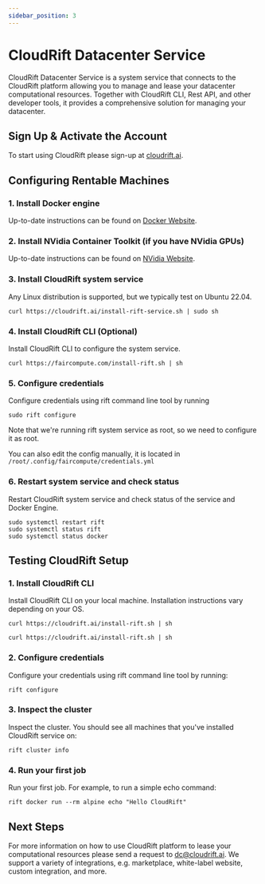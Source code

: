 ```yaml
---
sidebar_position: 3
---
```



# CloudRift Datacenter Service

CloudRift Datacenter Service is a system service that connects to the CloudRift platform allowing
you to manage and lease your datacenter computational resources. Together with CloudRift CLI,
Rest API, and other developer tools, it provides a comprehensive solution for managing your datacenter.

## Sign Up & Activate the Account

To start using CloudRift please sign-up at [cloudrift.ai](https://cloudrift.ai).

## Configuring Rentable Machines

### 1. Install Docker engine

Up-to-date instructions can be found on [Docker Website](https://docs.docker.com/engine/install/debian/).

### 2. Install NVidia Container Toolkit (if you have NVidia GPUs)

Up-to-date instructions can be found on [NVidia Website](https://docs.nvidia.com/datacenter/cloud-native/container-toolkit/latest/install-guide.html).

### 3. Install CloudRift system service

Any Linux distribution is supported, but we typically test on Ubuntu 22.04.

```shell
curl https://cloudrift.ai/install-rift-service.sh | sudo sh
```

### 4. Install CloudRift CLI (Optional)

Install CloudRift CLI to configure the system service.

```shell
curl https://faircompute.com/install-rift.sh | sh
```

### 5. Configure credentials

Configure credentials using rift command line tool by running

```shell
sudo rift configure
```

Note that we're running rift system service as root, so we need to configure it as root.

You can also edit the config manually, it is located in `/root/.config/faircompute/credentials.yml`

### 6. Restart system service and check status

Restart CloudRift system service and check status of the service and Docker Engine.

```shell
sudo systemctl restart rift
sudo systemctl status rift
sudo systemctl status docker
```

## Testing CloudRift Setup

### 1. Install CloudRift CLI

Install CloudRift CLI on your local machine. Installation instructions vary depending on your OS.

<Tabs groupId="operating-systems">
  <TabItem value="win" label="Windows">
    <DownloadWindowsInstaller/>
  </TabItem>
  <TabItem value="mac" label="Mac">

  ```shell
  curl https://cloudrift.ai/install-rift.sh | sh
  ```

  </TabItem>
  <TabItem value="linux" label="Linux">

  ```shell
  curl https://cloudrift.ai/install-rift.sh | sh
  ```

  </TabItem>
</Tabs>

### 2. Configure credentials

Configure your credentials using rift command line tool by running:

```shell
rift configure
```

### 3. Inspect the cluster

Inspect the cluster. You should see all machines that you've installed CloudRift service on:

```shell
rift cluster info
```

### 4. Run your first job

Run your first job. For example, to run a simple echo command:

```shell
rift docker run --rm alpine echo "Hello CloudRift"
```

## Next Steps

For more information on how to use CloudRift platform to lease your computational resources
please send a request to <a href="mailto:dc@cloudrift.ai">dc@cloudrift.ai</a>.
We support a variety of integrations, e.g. marketplace, white-label website, custom integration, and more.
